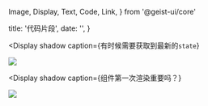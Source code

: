   Image,
  Display,
  Text,
  Code,
  Link,
} from '@geist-ui/core'

  title: '代码片段',
  date: '',
}


<Display
  shadow
  caption={<Text>有时候需要获取到最新的<Code>state</Code></Text>}
>
  <Image shadow src="/imgs/code/useStateRef.png" />
</Display>

<Display
  shadow
  caption={<Text>组件第一次渲染重要吗？</Text>}
>
  <Image shadow src="/imgs/code/useIsFirstRender.png" />
</Display>

